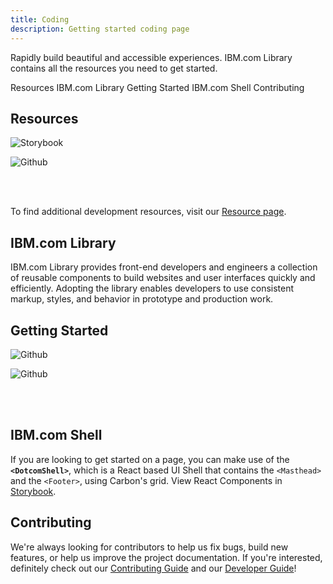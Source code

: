 ```yaml
---
title: Coding
description: Getting started coding page
---
```


<PageDescription>

Rapidly build beautiful and accessible experiences. IBM.com Library contains all the resources you need to get started. 

</PageDescription>

<AnchorLinks>

<AnchorLink>Resources</AnchorLink>
<AnchorLink>IBM.com Library</AnchorLink>
<AnchorLink>Getting Started</AnchorLink>
<AnchorLink>IBM.com Shell</AnchorLink>
<AnchorLink>Contributing</AnchorLink>

</AnchorLinks>

## Resources

<Row className="resource-card-group">
<Column colMd={4} colLg={4} noGutterSm>
<ResourceCard
  subTitle="IBM.com Library Components React Storybook"
  href="https://ibmdotcom-react.mybluemix.net/?path=/story/overview--get-started"
>

![Storybook](./../../images/icon/react-icon.svg)
</ResourceCard>    
</Column>

  <Column colMd={4} colLg={4} noGutterSm>
    <ResourceCard
      subTitle="IBM.com Library Github Repo"
      href="https://github.com/carbon-design-system/ibm-dotcom-library"
    >

![Github](./../../images/icon/github-icon.svg)
</ResourceCard>
  </Column>
</Row>

<br/>
<br/>

To find additional development resources, visit our [Resource page](/resources).

## IBM.com Library

IBM.com Library provides front-end developers and engineers a collection of reusable components to build websites and user interfaces quickly and efficiently. Adopting the library enables developers to use consistent markup, styles, and behavior in prototype and production work. 

## Getting Started

<Row className="resource-card-group">
<Column colMd={4} colLg={4} noGutterSm>
<ResourceCard
  subTitle="IBM.com Library Components (React)"
  href="https://github.com/carbon-design-system/ibm-dotcom-library/tree/master/packages/react"
>

![Github](./../../images/icon/github-icon.svg)
</ResourceCard>    
</Column>

  <Column colMd={4} colLg={4} noGutterSm>
    <ResourceCard
      subTitle="IBM.com Library Patterns (React)"
      href="https://github.com/carbon-design-system/ibm-dotcom-library/tree/master/packages/patterns-react"
    >

![Github](./../../images/icon/github-icon.svg)
</ResourceCard>
  </Column>
</Row>

<br/>
<br/>

## IBM.com Shell

If you are looking to get started on a page, you can make use of the **`<DotcomShell>`**, which is a React based UI Shell that contains the `<Masthead>` and the `<Footer>`, using Carbon's grid. View React Components in [Storybook](https://ibmdotcom-react.mybluemix.net/?path=/story/dotcom-shell--default).
  
## Contributing

We're always looking for contributors to help us fix bugs, build new features, or help us improve the project documentation. If you're interested, definitely check out our [Contributing Guide](https://github.com/carbon-design-system/ibm-dotcom-library/blob/master/.github/CONTRIBUTING.md) and our [Developer Guide](https://github.com/carbon-design-system/ibm-dotcom-library/blob/master/docs/developing.md)! 
